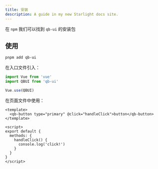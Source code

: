 ```yaml
---
title: 安装
description: A guide in my new Starlight docs site.
---
```



在 `npm` 我们可以找到 `qb-ui` 的安装包

## 使用

```bash
pnpm add qb-ui
```

在入口文件引入：

```js
import Vue from 'vue'
import QBUI from 'qb-ui'

Vue.use(QBUI)
```

在页面文件中使用：

```vue
<template>
  <qb-button type="primary" @click="handleClick">button</qb-button>
</template>

<script>
export default {
  methods: {
    handleClick() {
      console.log('click!')
    }
  }
}
</script>
```

<Comments client:only="react" />